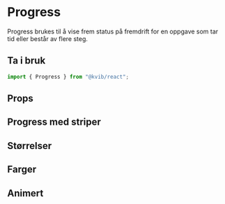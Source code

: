 
<Meta of={ProgressStories} />

# Progress

Progress brukes til å vise frem status på fremdrift for en oppgave som tar tid eller består av flere steg.

## Ta i bruk

```jsx
import { Progress } from "@kvib/react";
```

## Props

<Canvas of={ProgressStories.Progress} />
<Controls of={ProgressStories.Progress} />

## Progress med striper

<Canvas of={ProgressStories.ProgressStripe} />

## Størrelser

<Canvas of={ProgressStories.ProgressSizes} />

## Farger

<Canvas of={ProgressStories.ProgressColors} />

## Animert

<Canvas of={ProgressStories.ProgressAnimated} />
